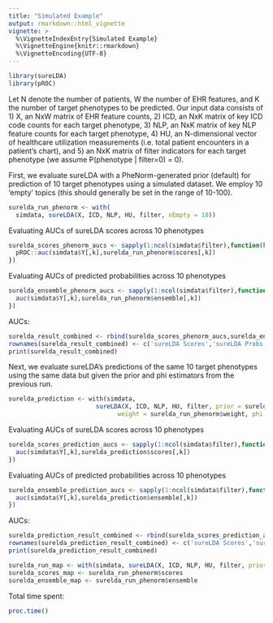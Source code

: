 ```yaml
---
title: "Simulated Example"
output: rmarkdown::html_vignette
vignette: >
  %\VignetteIndexEntry{Simulated Example}
  %\VignetteEngine{knitr::rmarkdown}
  %\VignetteEncoding{UTF-8}
---
```


```r
library(sureLDA)
library(pROC)
```

Let N denote the number of patients, W the number of EHR features, and K the number of target phenotypes to be predicted. Our input data consists of 1) X, an NxW matrix of EHR feature counts, 2) ICD, an NxK matrix of key ICD code counts for each target phenotype, 3) NLP, an NxK matrix of key NLP feature counts for each target phenotype, 4) HU, an N-dimensional vector of healthcare utilization measurements (i.e. total patient encounters in a patient's chart), and 5) an NxK matrix of filter indicators for each target phenotype (we assume P(phenotype | filter=0) = 0).

First, we evaluate sureLDA with a PheNorm-generated prior (default) for prediction of 10 target phenotypes using a simulated dataset. We employ 10 'empty' topics (this should generally be set in the range of 10-100).

```r
surelda_run_phenorm <- with(
  simdata, sureLDA(X, ICD, NLP, HU, filter, nEmpty = 10))
```

Evaluating AUCs of sureLDA scores across 10 phenotypes

```r
surelda_scores_phenorm_aucs <- sapply(1:ncol(simdata$filter),function(k){
  pROC::auc(simdata$Y[,k],surelda_run_phenorm$scores[,k])
})
```

Evaluating AUCs of predicted probabilities across 10 phenotypes

```r
surelda_ensemble_phenorm_aucs <- sapply(1:ncol(simdata$filter),function(k){
  auc(simdata$Y[,k],surelda_run_phenorm$ensemble[,k])
})
```

AUCs:

```r
surelda_result_combined <- rbind(surelda_scores_phenorm_aucs,surelda_ensemble_phenorm_aucs)
rownames(surelda_result_combined) <- c('sureLDA Scores','sureLDA Probs')
print(surelda_result_combined)
```

Next, we evaluate sureLDA's predictions of the same 10 target phenotypes using the same data but given the prior and phi estimators from the previous run.

```r
surelda_prediction <- with(simdata,
                        sureLDA(X, ICD, NLP, HU, filter, prior = surelda_run_phenorm$prior, nEmpty = 10,
                              weight = surelda_run_phenorm$weight, phi = surelda_run_phenorm$phi))
```

Evaluating AUCs of sureLDA scores across 10 phenotypes

```r
surelda_scores_prediction_aucs <- sapply(1:ncol(simdata$filter),function(k){
  auc(simdata$Y[,k],surelda_prediction$scores[,k])
})
```

Evaluating AUCs of predicted probabilities across 10 phenotypes

```r
surelda_ensemble_prediction_aucs <- sapply(1:ncol(simdata$filter),function(k){
  auc(simdata$Y[,k],surelda_prediction$ensemble[,k])
})
```

AUCs:

```r
surelda_prediction_result_combined <- rbind(surelda_scores_prediction_aucs,surelda_ensemble_prediction_aucs)
rownames(surelda_prediction_result_combined) <- c('sureLDA Scores','sureLDA Probs')
print(surelda_prediction_result_combined)
```

```r
surelda_run_map <- with(simdata, sureLDA(X, ICD, NLP, HU, filter, prior = 'MAP'))
surelda_scores_map <- surelda_run_phenorm$scores
surelda_ensemble_map <- surelda_run_phenorm$ensemble
```

Total time spent:

```r
proc.time()
```
